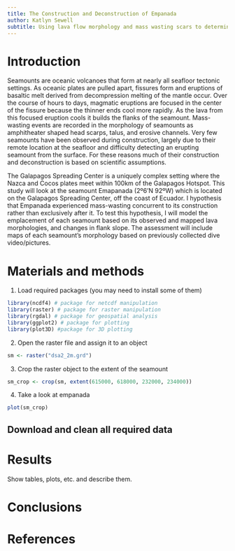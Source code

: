 ```yaml
---
title: The Construction and Deconstruction of Empanada
author: Katlyn Sewell
subtitle: Using lava flow morphology and mass wasting scars to determine if Empanada fell apart while it was being built  
---
```


# Introduction 
 Seamounts are oceanic volcanoes that form at nearly all seafloor tectonic settings. As oceanic plates are pulled apart, fissures form and eruptions of basaltic melt derived from decompression melting of the mantle occur. Over the course of hours to days, magmatic eruptions are focused in the center of the fissure because the thinner ends cool more rapidly. As the lava from this focused eruption cools it builds the flanks of the seamount. Mass-wasting events are recorded in the morphology of seamounts as amphitheater shaped head scarps, talus, and erosive channels. Very few seamounts have been observed during construction, largely due to their remote location at the seafloor and difficulty detecting an erupting seamount from the surface. For these reasons much of their construction and deconstruction is based on scientific assumptions.  
  
  The Galapagos Spreading Center is a uniquely complex setting where the Nazca and Cocos plates meet within 100km of the Galapagos Hotspot. This study will look at the seamount Emapanada (2º6’N 92ºW) which is located on the Galapagos Spreading Center, off the coast of Ecuador. I hypothesis that Empanada experienced mass-wasting concurrent to its construction rather than exclusively after it. To test this hypothesis, I will model the emplacement of each seamount based on its observed and mapped lava morphologies, and changes in flank slope. The assessment will include maps of each seamount’s morphology based on previously collected dive video/pictures.

# Materials and methods 
1. Load required packages (you may need to install some of them)
```r
library(ncdf4) # package for netcdf manipulation
library(raster) # package for raster manipulation
library(rgdal) # package for geospatial analysis
library(ggplot2) # package for plotting
library(plot3D) #package for 3D plotting
```

2. Open the raster file and assign it to an object

```r
sm <- raster("dsa2_2m.grd")
```

3. Crop the raster object to the extent of the seamount

```r
sm_crop <- crop(sm, extent(615000, 618000, 232000, 234000))
```

4. Take a look at empanada

```r
plot(sm_crop)
```

## Download and clean all required data 


# Results 

Show tables, plots, etc. and describe them.


# Conclusions 


# References
